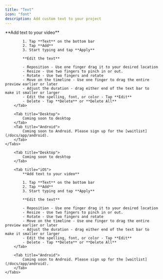 ```yaml
---
title: "Text"
icon: "font"
description: Add custom text to your project
---
```


<div id="ios-tab">
    <Tabs>
        <Tab title="iOS">
            **Add text to your video**

            1. Tap **Text** on the bottom bar
            2. Tap **Add**
            3. Start typing and tap **Apply**

            **Edit the text**

            - Reposition - Use one finger drag it to your desired location
            - Resize - Use two fingers to pinch in or out.
            - Rotate - Use two fingers and rotate
            - Move on the timeline - Use one finger to drag the entire preview earlier or later
            - Adjust the duration - drag either end of the text bar to make it smaller or larger
            - Edit the spelling, font, or color - Tap **Edit**
            - Delete - Tap **Delete** or **Delete All**
        </Tab>

        <Tab title="Desktop">
            Coming soon to desktop
        </Tab>
        <Tab title="Android">
            Coming soon to Android. Please sign up for the [waitlist](/docs/app/android).
        </Tab>
    </Tabs>
</div>

<div id="desktop-tab">
    <Tabs>

        <Tab title="Desktop">
            Coming soon to desktop
        </Tab>

        <Tab title="iOS">
            **Add text to your video**

            1. Tap **Text** on the bottom bar
            2. Tap **Add**
            3. Start typing and tap **Apply**

            **Edit the text**

            - Reposition - Use one finger drag it to your desired location
            - Resize - Use two fingers to pinch in or out.
            - Rotate - Use two fingers and rotate
            - Move on the timeline - Use one finger to drag the entire preview earlier or later
            - Adjust the duration - drag either end of the text bar to make it smaller or larger
            - Edit the spelling, font, or color - Tap **Edit**
            - Delete - Tap **Delete** or **Delete All**
        </Tab>

        <Tab title="Android">
            Coming soon to Android. Please sign up for the [waitlist](/docs/app/android).
        </Tab>
    </Tabs>
</div>